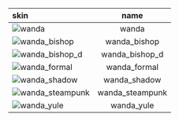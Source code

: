 | skin                                                                                                 |         name          |
| :--------------------------------------------------------------------------------------------------- | :-------------------: |
| ![wanda](https://items.kleientertainment.com/images/DST/wanda/small)                                 |         wanda         |
| ![wanda_bishop](https://items.kleientertainment.com/images/DST/wanda_bishop/small)                   |     wanda_bishop      |
| ![wanda_bishop_d](https://items.kleientertainment.com/images/DST/wanda_bishop_d/small)               |    wanda_bishop_d     |
| ![wanda_formal](https://items.kleientertainment.com/images/DST/wanda_formal/small)                   |     wanda_formal      |
| ![wanda_shadow](https://items.kleientertainment.com/images/DST/wanda_shadow/small)                   |     wanda_shadow      |
| ![wanda_steampunk](https://items.kleientertainment.com/images/DST/wanda_steampunk/small)             |    wanda_steampunk    |
| ![wanda_yule](https://items.kleientertainment.com/images/DST/WANDA_YULE/small)                       |      wanda_yule       |